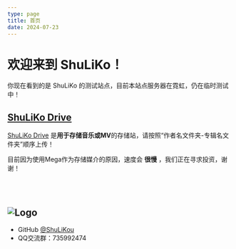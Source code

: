 ```yaml
---
type: page
title: 首页
date: 2024-07-23
---
```



# 欢迎来到 ShuLiKo！
你现在看到的是 ShuLiKo 的测试站点，目前本站点服务器在霓虹，仍在临时测试中！

## <a href="https://slk-drive.bangumi.cyou">ShuLiKo Drive</a>
<a href="https://slk-drive.bangumi.cyou">ShuLiKo Drive</a> 是**用于存储音乐或MV**的存储站，请按照“作者名文件夹-专辑名文件夹”顺序上传！

目前因为使用Mega作为存储媒介的原因，速度会 **很慢** ，我们正在寻求投资，谢谢！


<br></br>

<Image
  src="/images/leaf.svg"
  alt="Logo"
  width={35}
  height={35}
  priority
/>
---

- GitHub [@ShuLiKou](https://github.com/ShuLiKo)
- QQ交流群：735992474